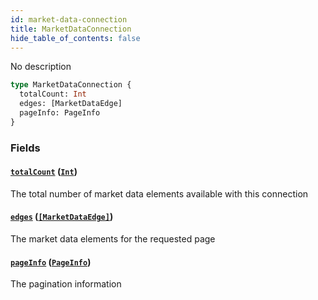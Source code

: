 ```yaml
---
id: market-data-connection
title: MarketDataConnection
hide_table_of_contents: false
---
```



No description

```graphql
type MarketDataConnection {
  totalCount: Int
  edges: [MarketDataEdge]
  pageInfo: PageInfo
}
```


### Fields

#### [`totalCount`](#) ([`Int`](/mainnet/api/graphql/scalars/int))

The total number of market data elements available with this connection


#### [`edges`](#) ([`[MarketDataEdge]`](/mainnet/api/graphql/objects/market-data-edge))

The market data elements for the requested page


#### [`pageInfo`](#) ([`PageInfo`](/mainnet/api/graphql/objects/page-info))

The pagination information




